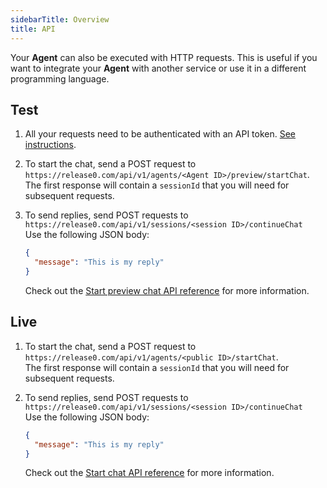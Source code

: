 ```yaml
---
sidebarTitle: Overview
title: API
---
```


Your **Agent** can also be executed with HTTP requests. This is useful if you want to integrate your **Agent** with another service or use it in a different programming language.

## Test

1. All your requests need to be authenticated with an API token. [See instructions](/help/api-reference/authentication).
2. To start the chat, send a POST request to `https://release0.com/api/v1/agents/<Agent ID>/preview/startChat`.  
   The first response will contain a `sessionId` that you will need for subsequent requests.
3. To send replies, send POST requests to `https://release0.com/api/v1/sessions/<session ID>/continueChat`  
   Use the following JSON body:

   ```json
   {
     "message": "This is my reply"
   }
   ```

   Check out the [Start preview chat API reference](/api-reference/chat/start-preview-chat) for more information.

## Live

1. To start the chat, send a POST request to `https://release0.com/api/v1/agents/<public ID>/startChat`.  
   The first response will contain a `sessionId` that you will need for subsequent requests.
2. To send replies, send POST requests to `https://release0.com/api/v1/sessions/<session ID>/continueChat`  
   Use the following JSON body:

   ```json
   {
     "message": "This is my reply"
   }
   ```

   Check out the [Start chat API reference](/api-reference/chat/start-chat) for more information.